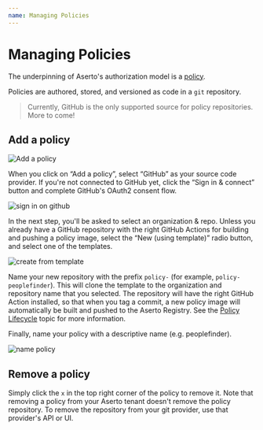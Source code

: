 ```yaml
---
name: Managing Policies
---
```


# Managing Policies

The underpinning of Aserto's authorization model is a [policy](/overview/policy). 

Policies are authored, stored, and versioned as code in a `git` repository.

> Currently, GitHub is the only supported source for policy repositories. More to come!

## Add a policy 

![Add a policy](/add-a-policy.png)

When you click on “Add a policy”, select “GitHub” as your source code provider. If you're not connected 
to GitHub yet, click the “Sign in & connect” button and complete GitHub's OAuth2 consent flow.

![sign in on github](/sign-in-github.png)

In the next step, you'll be asked to select an organization & repo. Unless 
you already have a GitHub repository with the right GitHub Actions for building and pushing a policy image, 
select the “New (using template)” radio button, and select one of the templates.  

![create from template](/create-from-template.png)

Name your new repository with the prefix `policy-` (for example, `policy-peoplefinder`). This will 
clone the template to the organization and repository name that you selected. The repository will 
have the right GitHub Action installed, so that when you tag a commit, a new policy image will 
automatically be built and pushed to the Aserto Registry. See the [Policy Lifecycle](/overview/policy-lifecycle)
topic for more information.

Finally, name your policy with a descriptive name (e.g. peoplefinder). 

![name policy](/name-policy.png)

## Remove a policy

Simply click the `x` in the top right corner of the policy to remove it. Note that removing a policy 
from your Aserto tenant doesn't remove the policy repository. To remove the repository from your git 
provider, use that provider's API or UI. 

